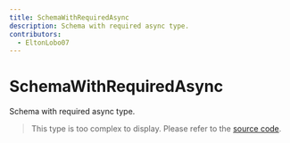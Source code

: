 ```yaml
---
title: SchemaWithRequiredAsync
description: Schema with required async type.
contributors:
  - EltonLobo07
---
```


# SchemaWithRequiredAsync

Schema with required async type.

> This type is too complex to display. Please refer to the [source code](https://github.com/fabian-hiller/valibot/blob/main/library/src/methods/required/requiredAsync.ts).
